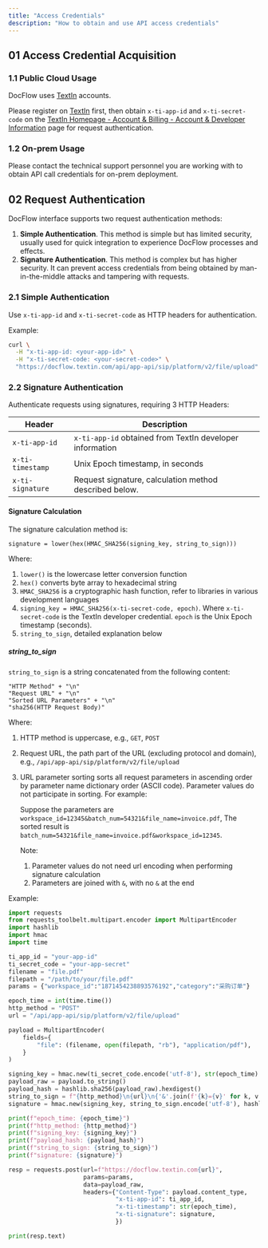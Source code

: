 ```yaml
---
title: "Access Credentials"
description: "How to obtain and use API access credentials"
---
```


## 01 Access Credential Acquisition

### 1.1 Public Cloud Usage

DocFlow uses [TextIn](https://www.textin.com/) accounts.

Please register on [TextIn](https://www.textin.com/) first, then obtain `x-ti-app-id` and `x-ti-secret-code` on the [TextIn Homepage - Account & Billing - Account & Developer Information](https://www.textin.com/console/dashboard/setting) page for request authentication.

### 1.2 On-prem Usage

Please contact the technical support personnel you are working with to obtain API call credentials for on-prem deployment.

## 02 Request Authentication

DocFlow interface supports two request authentication methods:

1. **Simple Authentication**. This method is simple but has limited security, usually used for quick integration to experience DocFlow processes and effects.
2. **Signature Authentication**. This method is complex but has higher security. It can prevent access credentials from being obtained by man-in-the-middle attacks and tampering with requests.

### 2.1 Simple Authentication

Use `x-ti-app-id` and `x-ti-secret-code` as HTTP headers for authentication.

Example:

<CodeGroup>

```bash curl
curl \
  -H "x-ti-app-id: <your-app-id>" \
  -H "x-ti-secret-code: <your-secret-code>" \
  "https://docflow.textin.com/api/app-api/sip/platform/v2/file/upload"
```

</CodeGroup>

### 2.2 Signature Authentication

Authenticate requests using signatures, requiring 3 HTTP Headers:

| Header           | Description                             |
| ---------------- | ------------------------------ |
| `x-ti-app-id`    | `x-ti-app-id` obtained from TextIn developer information |
| `x-ti-timestamp` | Unix Epoch timestamp, in seconds               |
| `x-ti-signature` | Request signature, calculation method described below.                  |

#### Signature Calculation

The signature calculation method is:

```
signature = lower(hex(HMAC_SHA256(signing_key, string_to_sign)))
```

Where:

1. `lower()` is the lowercase letter conversion function
2. `hex()` converts byte array to hexadecimal string
3. `HMAC_SHA256` is a cryptographic hash function, refer to libraries in various development languages
4. `signing_key = HMAC_SHA256(x-ti-secret-code, epoch)`. Where `x-ti-secret-code` is the TextIn developer credential. `epoch` is the Unix Epoch timestamp (seconds).
5. `string_to_sign`, detailed explanation below

##### string_to_sign

`string_to_sign` is a string concatenated from the following content:

```
"HTTP Method" + "\n"
"Request URL" + "\n"
"Sorted URL Parameters" + "\n"
"sha256(HTTP Request Body)"
```

Where:

1. HTTP method is uppercase, e.g., `GET`, `POST`
2. Request URL, the path part of the URL (excluding protocol and domain), e.g., `/api/app-api/sip/platform/v2/file/upload`
3. URL parameter sorting sorts all request parameters in ascending order by parameter name dictionary order (ASCII code). Parameter values do not participate in sorting. For example:

   Suppose the parameters are `workspace_id=12345&batch_num=54321&file_name=invoice.pdf`,
   The sorted result is `batch_num=54321&file_name=invoice.pdf&workspace_id=12345`.

   Note:
   1. Parameter values do not need url encoding when performing signature calculation
   2. Parameters are joined with `&`, with no `&` at the end

Example:

<CodeGroup>

```python Python expandable {7,8,9,10,11,23,24,25,26,27,28,29,30,31,32,33,34} icon=python lines
import requests
from requests_toolbelt.multipart.encoder import MultipartEncoder
import hashlib
import hmac
import time

ti_app_id = "your-app-id"
ti_secret_code = "your-app-secret"
filename = "file.pdf"
filepath = "/path/to/your/file.pdf"
params = {"workspace_id":"1871454238893576192","category":"采购订单"}

epoch_time = int(time.time())
http_method = "POST"
url = "/api/app-api/sip/platform/v2/file/upload"

payload = MultipartEncoder(
    fields={
        "file": (filename, open(filepath, "rb"), "application/pdf"),
    }
)

signing_key = hmac.new(ti_secret_code.encode('utf-8'), str(epoch_time).encode('utf-8'), hashlib.sha256).digest()
payload_raw = payload.to_string()
payload_hash = hashlib.sha256(payload_raw).hexdigest()
string_to_sign = f"{http_method}\n{url}\n{'&'.join(f'{k}={v}' for k, v in sorted(params.items()))}\n{payload_hash}"
signature = hmac.new(signing_key, string_to_sign.encode('utf-8'), hashlib.sha256).hexdigest()

print(f"epoch_time: {epoch_time}")
print(f"http_method: {http_method}")
print(f"signing_key: {signing_key}")
print(f"payload_hash: {payload_hash}")
print(f"string_to_sign: {string_to_sign}")
print(f"signature: {signature}")

resp = requests.post(url=f"https://docflow.textin.com{url}", 
                     params=params, 
                     data=payload_raw, 
                     headers={"Content-Type": payload.content_type,
                              "x-ti-app-id": ti_app_id,
                              "x-ti-timestamp": str(epoch_time),
                              "x-ti-signature": signature,
                              })

print(resp.text)
```

</CodeGroup>
